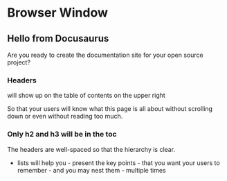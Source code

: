 # Browser Window


<BrowserWindow url="http://localhost:3000" minHeight="400">

<h2>Hello from Docusaurus</h2>

Are you ready to create the documentation site for your open source project?

<h3>Headers</h3>

will show up on the table of contents on the upper right

So that your users will know what this page is all about without scrolling down or even without reading too much.

<h3>Only h2 and h3 will be in the toc</h3>

The headers are well-spaced so that the hierarchy is clear.

- lists will help you - present the key points - that you want your users to remember - and you may nest them - multiple times

</BrowserWindow>